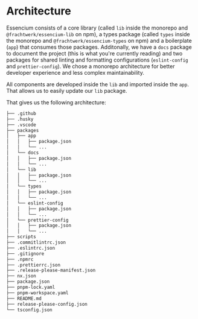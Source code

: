 # Architecture

Essencium consists of a core library (called `lib` inside the monorepo and `@frachtwerk/essencium-lib` on npm), a types
package (called `types` inside the monorepo and `@frachtwerk/essencium-types` on npm) and a boilerplate (`app`) that
consumes those packages. Additonally, we have a `docs` package to document the project (this is what you're currently
reading) and two packages for shared linting and formatting configurations (`eslint-config` and `prettier-config`). We chose a monorepo architecture for better developer experience and less complex maintainability.

All components are developed inside the `lib` and imported inside the `app`. That allows us to easily update our `lib`
package.

That gives us the following architecture:

```txt
├── .github
├── .husky
├── .vscode
├── packages
│   ├── app
│   │   ├── package.json
│   │   └── ...
│   └── docs
│   │   ├── package.json
│   │   └── ...
│   └── lib
│   │   ├── package.json
│   │   └── ...
│   └── types
│   │   ├── package.json
│   │   └── ...
│   └── eslint-config
│   │   ├── package.json
│   │   └── ...
│   └── prettier-config
│   │   ├── package.json
│   │   └── ...
├── scripts
├── .commitlintrc.json
├── .eslintrc.json
├── .gitignore
├── .npmrc
├── .prettierrc.json
├── .release-please-manifest.json
├── nx.json
├── package.json
├── pnpm-lock.yaml
├── pnpm-workspace.yaml
├── README.md
├── release-please-config.json
└── tsconfig.json
```

